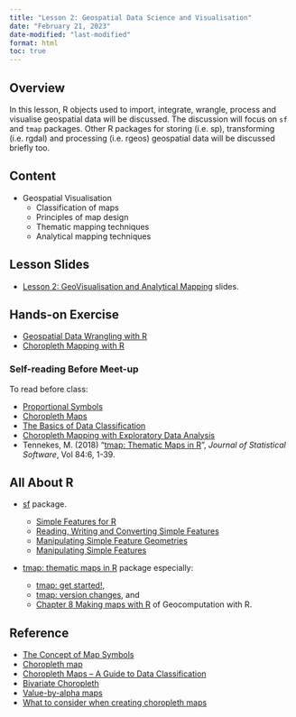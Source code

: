 ```yaml
---
title: "Lesson 2: Geospatial Data Science and Visualisation"
date: "February 21, 2023"
date-modified: "last-modified"
format: html
toc: true
---
```


## Overview

In this lesson, R objects used to import, integrate, wrangle, process and visualise geospatial data will be discussed. The discussion will focus on `sf` and `tmap` packages. Other R packages for storing (i.e. sp), transforming (i.e. rgdal) and processing (i.e. rgeos) geospatial data will be discussed briefly too.

## Content

-   Geospatial Visualisation
    -   Classification of maps
    -   Principles of map design
    -   Thematic mapping techniques
    -   Analytical mapping techniques

## Lesson Slides

-   [Lesson 2: GeoVisualisation and Analytical Mapping](..\lesson\Lesson02\Lesson02-GeoVis.html) slides.

## Hands-on Exercise

-   [Geospatial Data Wrangling with R](https://r4gdsa.netlify.app/chap01.html)
-   [Choropleth Mapping with R](https://r4gdsa.netlify.app/chap02.html)

### Self-reading Before Meet-up

To read before class:

-   [Proportional Symbols](https://www.axismaps.com/guide/univariate/proportional-symbols/)
-   [Choropleth Maps](https://en.wikipedia.org/wiki/Choropleth_map%20Choropleth%20map)
-   [The Basics of Data Classification](https://www.axismaps.com/guide/data/data-classification/)
-   [Choropleth Mapping with Exploratory Data Analysis](https://www.directionsmag.com/article/3363)
-   Tennekes, M. (2018) "[tmap: Thematic Maps in R](https://www.jstatsoft.org/article/view/v084i06)", *Journal of Statistical Software*, Vol 84:6, 1-39.

## All About R

-   [sf](https://r-spatial.github.io/sf/) package.

    -   [Simple Features for R](https://r-spatial.github.io/sf/articles/sf1.html)
    -   [Reading, Writing and Converting Simple Features](https://r-spatial.github.io/sf/articles/sf2.html)
    -   [Manipulating Simple Feature Geometries](https://r-spatial.github.io/sf/articles/sf3.html)
    -   [Manipulating Simple Features](https://r-spatial.github.io/sf/articles/sf4.html)

-   [tmap: thematic maps in R](https://r-tmap.github.io/tmap/) package especially:

    -   [tmap: get started!](https://cran.r-project.org/web/packages/tmap/vignettes/tmap-getstarted.html),
    -   [tmap: version changes](https://cran.r-project.org/web/packages/tmap/vignettes/tmap-changes.html), and
    -   [Chapter 8 Making maps with R](https://geocompr.robinlovelace.net/adv-map.html) of Geocomputation with R.

## Reference

-   [The Concept of Map Symbols](https://www.yaaka.cc/unit/the-concept-of-map-symbols/)
-   [Choropleth map](https://en.wikipedia.org/wiki/Choropleth_map)
-   [Choropleth Maps -- A Guide to Data Classification](https://gisgeography.com/choropleth-maps-data-classification/)
-   [Bivariate Choropleth](https://www.axismaps.com/guide/multivariate/bivariate-choropleth/)
-   [Value-by-alpha maps](http://andywoodruff.com/blog/value-by-alpha-maps/)
-   [What to consider when creating choropleth maps](https://blog.datawrapper.de/choroplethmaps/)
